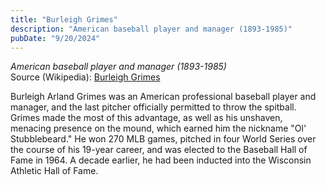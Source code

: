 ```yaml
---
title: "Burleigh Grimes"
description: "American baseball player and manager (1893-1985)"
pubDate: "9/20/2024"
---
```


*American baseball player and manager (1893-1985)*  
Source (Wikipedia): [Burleigh Grimes][1]

Burleigh Arland Grimes was an American professional baseball player and manager, and the last pitcher officially permitted to throw the spitball. Grimes made the most of this advantage, as well as his unshaven, menacing presence on the mound, which earned him the nickname "Ol' Stubblebeard." He won 270 MLB games, pitched in four World Series over the course of his 19-year career, and was elected to the Baseball Hall of Fame in 1964. A decade earlier, he had been inducted into the Wisconsin Athletic Hall of Fame.

[1]: https://en.wikipedia.org/wiki/Burleigh_Grimes
